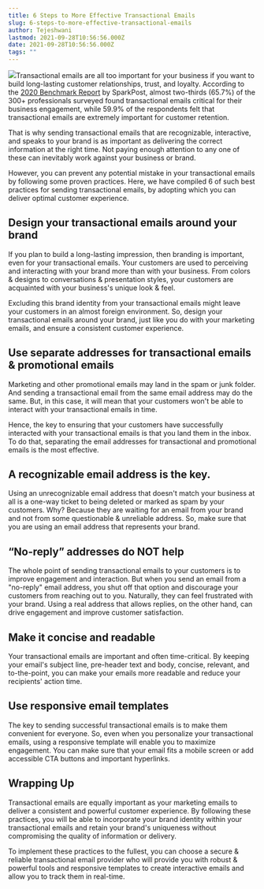 ```yaml
---
title: 6 Steps to More Effective Transactional Emails
slug: 6-steps-to-more-effective-transactional-emails
author: Tejeshwani
lastmod: 2021-09-28T10:56:56.000Z
date: 2021-09-28T10:56:56.000Z
tags: ""
---
```


![](https://images-msg91.s3.ap-south-1.amazonaws.com/2021/09/Group-18407.png)Transactional emails are all too important for your business if you want to build long-lasting customer relationships, trust, and loyalty. According to the [2020 Benchmark Report](https://pages.sparkpost.com/transactional-benchmark-report.html) by SparkPost, almost two-thirds (65.7%) of the 300+ professionals surveyed found transactional emails critical for their business engagement, while 59.9% of the respondents felt that transactional emails are extremely important for customer retention.

That is why sending transactional emails that are recognizable, interactive, and speaks to your brand is as important as delivering the correct information at the right time. Not paying enough attention to any one of these can inevitably work against your business or brand.

However, you can prevent any potential mistake in your transactional emails by following some proven practices. Here, we have compiled 6 of such best practices for sending transactional emails, by adopting which you can deliver optimal customer experience.

Design your transactional emails around your brand
--------------------------------------------------

If you plan to build a long-lasting impression, then branding is important, even for your transactional emails. Your customers are used to perceiving and interacting with your brand more than with your business. From colors & designs to conversations & presentation styles, your customers are acquainted with your business's unique look & feel. 

Excluding this brand identity from your transactional emails might leave your customers in an almost foreign environment. So, design your transactional emails around your brand, just like you do with your marketing emails, and ensure a consistent customer experience.

Use separate addresses for transactional emails & promotional emails
--------------------------------------------------------------------

Marketing and other promotional emails may land in the spam or junk folder. And sending a transactional email from the same email address may do the same. But, in this case, it will mean that your customers won't be able to interact with your transactional emails in time. 

Hence, the key to ensuring that your customers have successfully interacted with your transactional emails is that you land them in the inbox. To do that, separating the email addresses for transactional and promotional emails is the most effective.

A recognizable email address is the key.
----------------------------------------

Using an unrecognizable email address that doesn't match your business at all is a one-way ticket to being deleted or marked as spam by your customers. Why? Because they are waiting for an email from your brand and not from some questionable & unreliable address. So, make sure that you are using an email address that represents your brand.

“No-reply” addresses do NOT help
--------------------------------

The whole point of sending transactional emails to your customers is to improve engagement and interaction. But when you send an email from a "no-reply" email address, you shut off that option and discourage your customers from reaching out to you. Naturally, they can feel frustrated with your brand. Using a real address that allows replies, on the other hand, can drive engagement and improve customer satisfaction.

Make it concise and readable
----------------------------

Your transactional emails are important and often time-critical. By keeping your email's subject line, pre-header text and body, concise, relevant, and to-the-point, you can make your emails more readable and reduce your recipients' action time.

Use responsive email templates
------------------------------

The key to sending successful transactional emails is to make them convenient for everyone. So, even when you personalize your transactional emails, using a responsive template will enable you to maximize engagement. You can make sure that your email fits a mobile screen or add accessible CTA buttons and important hyperlinks.

Wrapping Up
-----------

Transactional emails are equally important as your marketing emails to deliver a consistent and powerful customer experience. By following these practices, you will be able to incorporate your brand identity within your transactional emails and retain your brand's uniqueness without compromising the quality of information or delivery. 

To implement these practices to the fullest, you can choose a secure & reliable transactional email provider who will provide you with robust & powerful tools and responsive templates to create interactive emails and allow you to track them in real-time.

